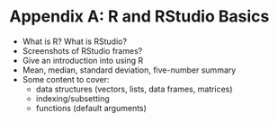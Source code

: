 # Appendix A: R and RStudio Basics {#appendix1}

- What is R? What is RStudio?
- Screenshots of RStudio frames?
- Give an introduction into using R
- Mean, median, standard deviation, five-number summary
- Some content to cover:
    + data structures (vectors, lists, data frames, matrices)
    + indexing/subsetting
    + functions (default arguments)
